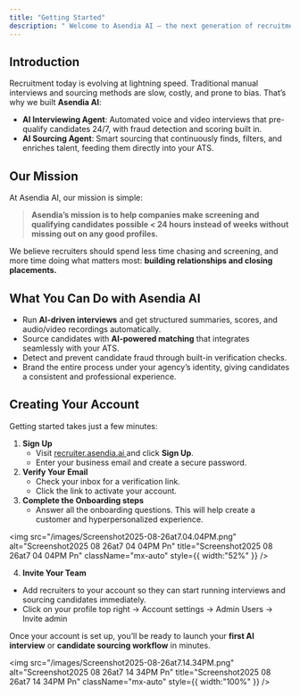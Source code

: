 ```yaml
---
title: "Getting Started"
description: " Welcome to Asendia AI — the next generation of recruitment technology built for recruitment teams. Our platform combines the power of AI interviewing agents and AI sourcing agents to help you screen, verify, and place candidates faster, smarter, and at scale. "
---
```


## Introduction

Recruitment today is evolving at lightning speed. Traditional manual interviews and sourcing methods are slow, costly, and prone to bias. That’s why we built **Asendia AI**:

- **AI Interviewing Agent**: Automated voice and video interviews that pre-qualify candidates 24/7, with fraud detection and scoring built in.
- **AI Sourcing Agent**: Smart sourcing that continuously finds, filters, and enriches talent, feeding them directly into your ATS.

## Our Mission

At Asendia AI, our mission is simple:

> **Asendia’s mission is to help companies make screening and qualifying candidates possible \< 24 hours instead of weeks without missing out on any good profiles.**

We believe recruiters should spend less time chasing and screening, and more time doing what matters most: **building relationships and closing placements.**

## What You Can Do with Asendia AI

- Run **AI-driven interviews** and get structured summaries, scores, and audio/video recordings automatically.
- Source candidates with **AI-powered matching** that integrates seamlessly with your ATS.
- Detect and prevent candidate fraud through built-in verification checks.
- Brand the entire process under your agency’s identity, giving candidates a consistent and professional experience.

## Creating Your Account

Getting started takes just a few minutes:

1. **Sign Up**
   - Visit [recruiter.asendia.ai ](https://recruiter.asendia.ai/)and click **Sign Up**.
   - Enter your business email and create a secure password.
2. **Verify Your Email**
   - Check your inbox for a verification link.
   - Click the link to activate your account.
3. **Complete the Onboarding steps**
   - Answer all the onboarding questions. This will help create a customer and hyperpersonalized experience.

<img
  src="/images/Screenshot2025-08-26at7.04.04PM.png"
  alt="Screenshot2025 08 26at7 04 04PM Pn"
  title="Screenshot2025 08 26at7 04 04PM Pn"
  className="mx-auto"
  style={{ width:"52%" }}
/>

4. **Invite Your Team**

- Add recruiters to your account so they can start running interviews and sourcing candidates immediately.
- Click on your profile top right -\> Account settings -\> Admin Users -\> Invite admin

Once your account is set up, you’ll be ready to launch your **first AI interview** or **candidate sourcing workflow** in minutes.

<img
  src="/images/Screenshot2025-08-26at7.14.34PM.png"
  alt="Screenshot2025 08 26at7 14 34PM Pn"
  title="Screenshot2025 08 26at7 14 34PM Pn"
  className="mx-auto"
  style={{ width:"100%" }}
/>